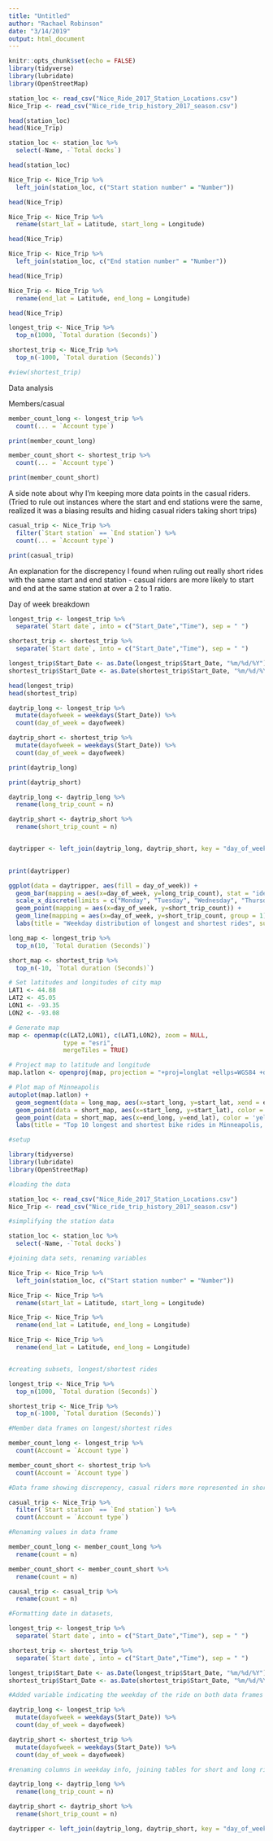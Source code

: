 ```yaml
---
title: "Untitled"
author: "Rachael Robinson"
date: "3/14/2019"
output: html_document
---
```


```r
knitr::opts_chunk$set(echo = FALSE)
library(tidyverse)
library(lubridate)
library(OpenStreetMap)
```

```r
station_loc <- read_csv("Nice_Ride_2017_Station_Locations.csv")
Nice_Trip <- read_csv("Nice_ride_trip_history_2017_season.csv")
```
```r
head(station_loc)
head(Nice_Trip)
```

```r
station_loc <- station_loc %>%
  select(-Name, -`Total docks`)

head(station_loc)
```

```r
Nice_Trip <- Nice_Trip %>%
  left_join(station_loc, c("Start station number" = "Number"))

head(Nice_Trip)
```

```r
Nice_Trip <- Nice_Trip %>%
  rename(start_lat = Latitude, start_long = Longitude)

head(Nice_Trip)

```

```r
Nice_Trip <- Nice_Trip %>%
  left_join(station_loc, c("End station number" = "Number"))

head(Nice_Trip)
```

```r
Nice_Trip <- Nice_Trip %>%
  rename(end_lat = Latitude, end_long = Longitude)

head(Nice_Trip)
```

```r
longest_trip <- Nice_Trip %>%
  top_n(1000, `Total duration (Seconds)`)

shortest_trip <- Nice_Trip %>%
  top_n(-1000, `Total duration (Seconds)`)

#view(shortest_trip)

```

Data analysis 

Members/casual

```r
member_count_long <- longest_trip %>%
  count(... = `Account type`)

print(member_count_long)
```
```r
member_count_short <- shortest_trip %>%
  count(... = `Account type`)

print(member_count_short)
```

A side note about why I'm keeping more data points in the casual riders.
(Tried to rule out instances where the start and end stations were the same, realized it was a biasing results and hiding casual riders taking short trips)


```r
casual_trip <- Nice_Trip %>%
  filter(`Start station` == `End station`) %>%
  count(... = `Account type`)

print(casual_trip)

```
An explanation for the discrepency I found when ruling out really short rides with the same start and end station - casual riders are more likely to start and end at the same station at over a 2 to 1 ratio.





Day of week breakdown

```r
longest_trip <- longest_trip %>%
  separate(`Start date`, into = c("Start_Date","Time"), sep = " ")

shortest_trip <- shortest_trip %>%
  separate(`Start date`, into = c("Start_Date","Time"), sep = " ")

longest_trip$Start_Date <- as.Date(longest_trip$Start_Date, "%m/%d/%Y")
shortest_trip$Start_Date <- as.Date(shortest_trip$Start_Date, "%m/%d/%Y")

head(longest_trip)
head(shortest_trip)

```



```r
daytrip_long <- longest_trip %>%
  mutate(dayofweek = weekdays(Start_Date)) %>%
  count(day_of_week = dayofweek)

daytrip_short <- shortest_trip %>%
  mutate(dayofweek = weekdays(Start_Date)) %>%
  count(day_of_week = dayofweek)

print(daytrip_long)
```

```r
print(daytrip_short)
```

```r
daytrip_long <- daytrip_long %>%
  rename(long_trip_count = n)

daytrip_short <- daytrip_short %>%
  rename(short_trip_count = n)


daytripper <- left_join(daytrip_long, daytrip_short, key = "day_of_week")

  
print(daytripper)
```

```r
ggplot(data = daytripper, aes(fill = day_of_week)) +
  geom_bar(mapping = aes(x=day_of_week, y=long_trip_count), stat = "identity") +
  scale_x_discrete(limits = c("Monday", "Tuesday", "Wednesday", "Thursday", "Friday", "Saturday", "Sunday")) +
  geom_point(mapping = aes(x=day_of_week, y=short_trip_count)) +
  geom_line(mapping = aes(x=day_of_week, y=short_trip_count, group = 1)) +
  labs(title = "Weekday distribution of longest and shortest rides", subtitle = "Bars represent long trips, line shows short trips", x = "Day of week", y = "Number of rides out of shortest/longest", fill = "Day of week")
```

```r
long_map <- longest_trip %>%
  top_n(10, `Total duration (Seconds)`)

short_map <- shortest_trip %>%
  top_n(-10, `Total duration (Seconds)`)
```




```r
# Set latitudes and longitudes of city map
LAT1 <- 44.88 
LAT2 <- 45.05
LON1 <- -93.35
LON2 <- -93.08

# Generate map
map <- openmap(c(LAT2,LON1), c(LAT1,LON2), zoom = NULL,
               type = "esri",
               mergeTiles = TRUE)

# Project map to latitude and longitude
map.latlon <- openproj(map, projection = "+proj=longlat +ellps=WGS84 +datum=WGS84 +no_defs")

# Plot map of Minneapolis
autoplot(map.latlon) +
  geom_segment(data = long_map, aes(x=start_long, y=start_lat, xend = end_long, yend = end_lat), color = 'blue', size = .75, arrow = arrow(length = unit(0.2, "cm"))) +
  geom_point(data = short_map, aes(x=start_long, y=start_lat), color = 'red', size = 2.5) +
  geom_point(data = short_map, aes(x=end_long, y=end_lat), color = 'yellow', size = .75, shape = 8) +
  labs(title = "Top 10 longest and shortest bike rides in Minneapolis, 2017", subtitle = "Blue arrows represent longest trips, red indicates short ride start stations, and yellow stars are short ride end stations", x = "Longitude", y = "Latitude")
```


```r
#setup

library(tidyverse)
library(lubridate)
library(OpenStreetMap)

#loading the data

station_loc <- read_csv("Nice_Ride_2017_Station_Locations.csv")
Nice_Trip <- read_csv("Nice_ride_trip_history_2017_season.csv")

#simplifying the station data

station_loc <- station_loc %>%
  select(-Name, -`Total docks`)

#joining data sets, renaming variables

Nice_Trip <- Nice_Trip %>%
  left_join(station_loc, c("Start station number" = "Number"))

Nice_Trip <- Nice_Trip %>%
  rename(start_lat = Latitude, start_long = Longitude)

Nice_Trip <- Nice_Trip %>%
  rename(end_lat = Latitude, end_long = Longitude)

Nice_Trip <- Nice_Trip %>%
  rename(end_lat = Latitude, end_long = Longitude)


#creating subsets, longest/shortest rides

longest_trip <- Nice_Trip %>%
  top_n(1000, `Total duration (Seconds)`)

shortest_trip <- Nice_Trip %>%
  top_n(-1000, `Total duration (Seconds)`)

#Member data frames on longest/shortest rides

member_count_long <- longest_trip %>%
  count(Account = `Account type`)

member_count_short <- shortest_trip %>%
  count(Account = `Account type`)

#Data frame showing discrepency, casual riders more represented in shorter rides

casual_trip <- Nice_Trip %>%
  filter(`Start station` == `End station`) %>%
  count(Account = `Account type`)

#Renaming values in data frame

member_count_long <- member_count_long %>%
  rename(count = n)

member_count_short <- member_count_short %>%
  rename(count = n)

causal_trip <- casual_trip %>%
  rename(count = n)

#Formatting date in datasets, 

longest_trip <- longest_trip %>%
  separate(`Start date`, into = c("Start_Date","Time"), sep = " ")

shortest_trip <- shortest_trip %>%
  separate(`Start date`, into = c("Start_Date","Time"), sep = " ")

longest_trip$Start_Date <- as.Date(longest_trip$Start_Date, "%m/%d/%Y")
shortest_trip$Start_Date <- as.Date(shortest_trip$Start_Date, "%m/%d/%Y")

#Added variable indicating the weekday of the ride on both data frames

daytrip_long <- longest_trip %>%
  mutate(dayofweek = weekdays(Start_Date)) %>%
  count(day_of_week = dayofweek)

daytrip_short <- shortest_trip %>%
  mutate(dayofweek = weekdays(Start_Date)) %>%
  count(day_of_week = dayofweek)

#renaming columns in weekday info, joining tables for short and long rides

daytrip_long <- daytrip_long %>%
  rename(long_trip_count = n)

daytrip_short <- daytrip_short %>%
  rename(short_trip_count = n)

daytripper <- left_join(daytrip_long, daytrip_short, key = "day_of_week")





```


